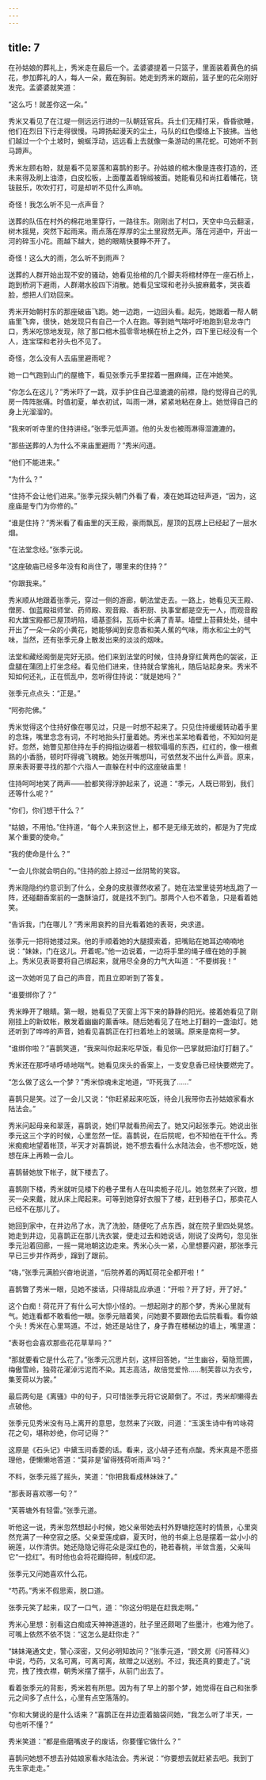 ```yaml
---
---
---
```

title: 7
---




在孙姑娘的葬礼上，秀米走在最后一个。孟婆婆提着一只篮子，里面装着黄色的绢花，参加葬礼的人，每人一朵，戴在胸前。她走到秀米的跟前，篮子里的花朵刚好发完。孟婆婆就笑道：

“这么巧！就差你这一朵。”

秀米又看见了在江堤一侧远远行进的一队朝廷官兵。兵士们无精打采，昏昏欲睡，他们在烈日下行走得很慢。马蹄扬起漫天的尘土，马队的红色缨络上下披拂。当他们越过一个个土坡时，蜿蜒浮动，远远看上去就像一条游动的黑花蛇。可她听不到马蹄声。

秀米左顾右盼，就是看不见翠莲和喜鹊的影子。孙姑娘的棺木像是连夜打造的，还未来得及刷上油漆，白皮松板，上面覆盖着锦缎被面。她能看见和尚扛着幡花，铙钹鼓乐，吹吹打打，可是却听不见什么声响。

奇怪！我怎么听不见一点声音？

送葬的队伍在村外的棉花地里穿行，一路往东。刚刚出了村口，天空中乌云翻滚，树木摇晃，突然下起雨来。雨点落在厚厚的尘土里寂然无声。落在河道中，开出一河的碎玉小花。雨越下越大，她的眼睛快要睁不开了。

奇怪！这么大的雨，怎么听不到雨声？

送葬的人群开始出现不安的骚动，她看见抬棺的几个脚夫将棺材停在一座石桥上，跑到桥洞下避雨，人群潮水般四下消散。她看见宝琛和老孙头披麻戴孝，哭丧着脸，想把人们劝回来。

秀米开始朝村东的那座破庙飞跑。她一边跑，一边回头看。起先，她跟着一帮人朝庙里飞奔，很快，她发现只有自己一个人在跑。等到她气喘吁吁地跑到皂龙寺门口，秀米吃惊地发现，除了那口棺木孤零零地横在桥上之外，四下里已经没有一个人，连宝琛和老孙头也不见了。

奇怪，怎么没有人去庙里避雨呢？

她一口气跑到山门的屋檐下，看见张季元手里捏着一圈麻绳，正在冲她笑。

“你怎么在这儿？”秀米吓了一跳，双手护住自己湿漉漉的前襟，隐约觉得自己的乳房一阵阵胀痛。时值初夏，单衣初试，叫雨一淋，紧紧地粘在身上。她觉得自己的身上光溜溜的。

“我来听听寺里的住持讲经。”张季元低声道。他的头发也被雨淋得湿漉漉的。

“那些送葬的人为什么不来庙里避雨？”秀米问道。

“他们不能进来。”

“为什么？”

“住持不会让他们进来。”张季元探头朝门外看了看，凑在她耳边轻声道，“因为，这座庙是专门为你修的。”

“谁是住持？”秀米看了看庙里的天王殿，豪雨飘瓦，屋顶的瓦楞上已经起了一层水烟。

“在法堂念经。”张季元说。

“这座破庙已经多年没有和尚住了，哪里来的住持？”

“你跟我来。”

秀米顺从地跟着张季元，穿过一侧的游廊，朝法堂走去。一路上，她看见天王殿、僧房、伽蓝殿祖师堂、药师殿、观音殿、香积厨、执事堂都是空无一人，而观音殿和大雄宝殿都已屋顶坍陷，墙基歪斜，瓦砾中长满了青草。墙壁上苔藓处处，缝中开出了一朵一朵的小黄花，她能够闻到安息香和美人蕉的气味，雨水和尘土的气味，当然，还有张季元身上散发出来的淡淡的烟味。

法堂和藏经阁倒是完好无损。他们来到法堂的时候，住持身穿红黄两色的袈裟，正盘腿在蒲团上打坐念经。看见他们进来，住持就合掌施礼，随后站起身来。秀米不知如何还礼，正在慌乱中，忽听得住持说：“就是她吗？”

张季元点点头：“正是。”

“阿弥陀佛。”

秀米觉得这个住持好像在哪见过，只是一时想不起来了。只见住持缓缓转动着手里的念珠，嘴里念念有词，不时地抬头打量着她。秀米也呆呆地看着他，不知如何是好。忽然，她瞥见那住持左手的拇指边缀着一根软塌塌的东西，红红的，像一根煮熟的小香肠，顿时吓得魂飞魄散。她张开嘴想叫，可依然发不出什么声音。原来，原来表哥要寻找的那个六指人一直躲在村中的这座破庙里！

住持呵呵地笑了两声——脸都笑得浮肿起来了，说道：“季元，人既已带到，我们还等什么呢？”

“你们，你们想干什么？”

“姑娘，不用怕。”住持道，“每个人来到这世上，都不是无缘无故的，都是为了完成某个重要的使命。”

“我的使命是什么？”

“一会儿你就会明白的。”住持的脸上掠过一丝阴鸷的笑容。

秀米隐隐约约意识到了什么，全身的皮肤骤然收紧了。她在法堂里徒劳地乱跑了一阵，还碰翻香案前的一盏酥油灯，就是找不到门。那两个人也不着急，只是看着她笑。

“告诉我，门在哪儿？”秀米用哀矜的目光看着她的表哥，央求道。

张季元一把将她搂过来。他的手顺着她的大腿摸索着，把嘴贴在她耳边喃喃地说：“妹妹，门在这儿。开着呢。”他一边说着，一边将手里的绳子缠在她的手腕上。秀米见表哥要将自己绑起来，就用尽全身的力气大叫道：“不要绑我！”

这一次她听见了自己的声音，而且立即听到了答复。

“谁要绑你了？”





秀米睁开了眼睛。第一眼，她看见了天窗上泻下来的静静的阳光。接着她看见了刚刚挂上的新蚊帐，散发着幽幽的薰香味。随后她看见了在地上打翻的一盏油灯。她还听到了哗哗的声音，她看见喜鹊正在打扫着地上的玻璃。原来是南柯一梦。

“谁绑你啦？”喜鹊笑道，“我来叫你起来吃早饭，看见你一巴掌就把油灯打翻了。”

秀米还在那呼哧呼哧地喘气。她看见床头的香案上，一支安息香已经快要燃完了。

“怎么做了这么一个梦？”秀米惊魂未定地道，“吓死我了……”

喜鹊只是笑。过了一会儿又说：“你赶紧起来吃饭，待会儿我带你去孙姑娘家看水陆法会。”

秀米问起母亲和翠莲，喜鹊说，她们早就看热闹去了。她又问起张季元。她说出张季元这三个字的时候，心里忽然一怔。喜鹊说，在后院呢，也不知他在干什么。秀米痴痴地望着帐顶，半天才对喜鹊说，她不想去看什么水陆法会，也不想吃饭，她想在床上再赖一会儿。

喜鹊替她放下帐子，就下楼去了。

喜鹊刚下楼，秀米就听见楼下的巷子里有人在叫卖栀子花儿。她忽然来了兴致，想买一朵来戴，就从床上爬起来。可等到她穿好衣服下了楼，赶到巷子口，那卖花人已经不在那儿了。

她回到家中，在井边吊了水，洗了洗脸，随便吃了点东西，就在院子里四处晃悠。她走到井边，见喜鹊正在那儿洗衣裳，便走过去和她说话，刚说了没两句，忽见张季元沿着回廊，一摇一晃地朝这边走来。秀米心头一紧，心里想要闪避，那张季元早已三步并作两步，蹿到了跟前。

“嗨，”张季元满脸兴奋地说道，“后院养着的两缸荷花全都开啦！”

喜鹊瞥了秀米一眼，见她不接话，只得胡乱应承道：“开啦？开了好，开了好。”

这个白痴！荷花开了有什么可大惊小怪的。一想起刚才的那个梦，秀米心里就有气。她连看都不敢看他一眼。张季元赔着笑，问她要不要跟他去后院看看。看你娘个头！秀米在心里骂道。不过，她还是站住了，身子靠在楼梯边的墙上，嘴里道：

“表哥也会喜欢那些花花草草吗？”

“那就要看它是什么花了。”张季元沉思片刻，这样回答她，“兰生幽谷，菊隐荒圃，梅傲雪岭，独荷花濯淖污泥而不染。其志高洁，故倍觉爱怜……制芙蓉以为衣兮，集芰荷以为裳。”

最后两句是《离骚》中的句子，只可惜张季元将它说颠倒了。不过，秀米却懒得去点破他。

张季元见秀米没有马上离开的意思，忽然来了兴致，问道：“玉溪生诗中有吟咏荷花之句，堪称妙绝，你可记得？”

这原是《石头记》中黛玉问香菱的话。看来，这小胡子还有点酸。秀米真是不愿搭理他，便懒懒地答道：“莫非是‘留得残荷听雨声’吗？”

不料，张季元摇了摇头，笑道：“你把我看成林妹妹了。”

“那表哥喜欢哪一句？”

“芙蓉塘外有轻雷。”张季元道。

听他这一说，秀米忽然想起小时候，她父亲带她去村外野塘挖莲时的情景，心里突然充满了一种空寂之感。父亲爱莲成癖，夏天时，他的书桌上总是摆着一盆小小的碗莲，以作清供。她还隐隐记得花朵是深红色的，艳若春桃，半敛含羞，父亲叫它“一捻红”。有时他也会将花瓣捣碎，制成印泥。

张季元又问她喜欢什么花。

“芍药。”秀米不假思索，脱口道。

张季元笑了起来，叹了一口气，道：“你这分明是在赶我走啊。”

秀米心里想：别看这白痴成天神神道道的，肚子里还颇喝了些墨汁，也难为他了。可嘴上依然不依不饶：“这怎么是赶你走？”

“妹妹淹通文史，警心深密，又何必明知故问？”张季元道，“顾文房《问答释义》中说，芍药，又名可离，可离可离，故赠之以送别。不过，我还真的要走了。”说完，拽了拽衣襟，朝秀米摆了摆手，从前门出去了。

看着张季元的背影，秀米若有所思。因为有了早上的那个梦，她觉得在自己和张季元之间多了点什么，心里有点空落落的。

“你和大舅说的是什么话来？”喜鹊正在井边歪着脑袋问她，“我怎么听了半天，一句也听不懂？”

秀米笑道：“都是些磨嘴皮子的废话，你要懂它做什么？”

喜鹊问她想不想去孙姑娘家看水陆法会。秀米说：“你要想去就赶紧去吧。我到丁先生家走走。”